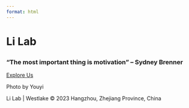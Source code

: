 ```yaml
---
format: html
---
```


<body class="home-page">

:::: main-content
::: hero-section
<h1 class="hero-title">

Li Lab

</h1>

<h3 class="hero-subtitle">

“The most important thing is motivation” – Sydney Brenner

</h3>

<a href="Research.qmd" class="btn">Explore Us</a>

<a class="photo-credit">Photo by Youyi</a>
:::
::::

<footer class="site-footer">

::: footer-content
Li Lab \| Westlake © 2023 Hangzhou, Zhejiang Province, China
:::

</footer>
